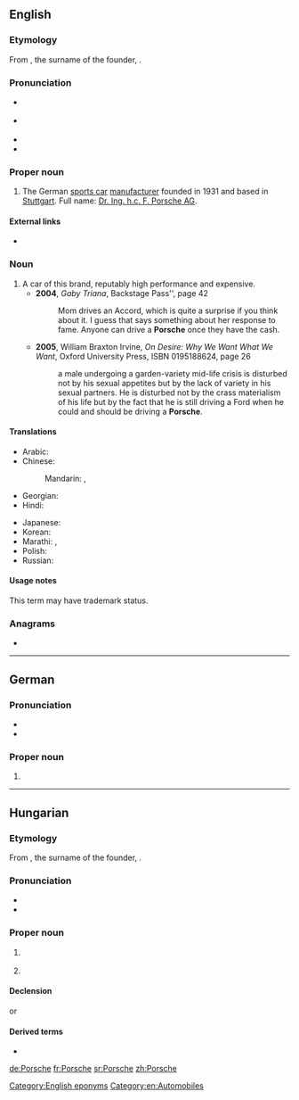 ==English==

===Etymology===
From {{etyl|de|en}} {{m|de|Porsche}}, the surname of the founder, {{w|Ferdinand Porsche}}.

===Pronunciation===
* {{a|UK}} {{IPA|/ˈpɔːʃ/|/ˈpɔːʃ.ə/|/ˈpɔːʃ.i/|lang=en}}
* {{a|US}} {{IPA|/ˈpɔɹʃ/|/ˈpɔɹʃ.ə/|/ˈpɔɹʃ.i/|lang=en}}
* {{audio|en-us-Porsche.ogg|Audio (US)|lang=en}}
* {{audio|en-uk-Porsche.ogg|Audio (UK)|lang=en}}

===Proper noun===
{{en-proper noun}}

# The German [[sports car]] [[manufacturer]] founded in 1931 and based in [[Stuttgart]]. Full name: [[w:Porsche|Dr. Ing. h.c. F. Porsche AG]].

====External links====
* {{pedialite}}

===Noun===
{{en-noun}}

# A car of this brand, reputably high performance and expensive.
#* '''2004''', ''Gaby Triana'', Backstage Pass'', page 42
#*: Mom drives an Accord, which is quite a surprise if you think about it. I guess that says something about her response to fame. Anyone can drive a '''Porsche''' once they have the cash.
#* '''2005''', William Braxton Irvine, ''On Desire:<!--colon in original--> Why We Want What We Want'', Oxford University Press, ISBN 0195188624, page 26
#*: a male undergoing a garden-variety mid-life crisis is disturbed not by his sexual appetites but by the lack of variety in his sexual partners. He is disturbed not by the crass materialism of his life but by the fact that he is still driving a Ford when he could and should be driving a '''Porsche'''.

====Translations====
{{trans-top|car of this brand}}
* Arabic: {{t|ar|بُورْش|m|tr=burš}}
* Chinese:
*: Mandarin: {{t+|cmn|保時捷|sc=Hani}}, {{t+|cmn|保时捷|tr=Bǎoshíjié|sc=Hani}}
* Georgian: {{t|ka|პორშე}}
* Hindi: {{t|hi|पॉर्श|tr=porś|sc=Deva}}
{{trans-mid}}
* Japanese: {{t|ja|ポルシェ|tr=Porushe|sc=Jpan}}
* Korean: {{t|ko|포르쉐|tr=Poreuswe|sc=Kore}}
* Marathi: {{t|mr|पोर्श|f|tr=porśa|sc=Deva}}, {{t|mr|पोर्शे|f|tr=porśe|sc=Deva}}
* Polish: {{t+|pl|porsche|n}}
* Russian: {{t|ru|По́рше|f}}
{{trans-bottom}}

====Usage notes====
This term may have trademark status.

===Anagrams===
* {{l|en|porches}}

[[Category:English eponyms]]
[[Category:en:Automobiles]]

----

==German==

===Pronunciation===
* {{IPA|[ˈpɔʁʃə]|lang=de}}
* {{audio|De-Porsche.ogg|Audio|lang=de}}

===Proper noun===
{{de-proper noun|m}}

# {{surname|lang=de}}

----

==Hungarian==

===Etymology===
From {{etyl|de|hu}} {{m|de|Porsche}}, the surname of the founder, {{w|Ferdinand Porsche}}.

===Pronunciation===
* {{hu-IPA|porse}}
* {{hyphenation|Por|sche|lang=hu}}

===Proper noun===
{{head|hu|proper noun}}

# {{l|en|Porsche}} {{gloss|the German sports car manufacturer}}
# {{l|en|Porsche}} {{gloss|a car of this brand}}

====Declension====
{{hu-infl-nom|Porsché|e}}{{hu-pos-tek|Porsché}}
or
{{hu-infl-nom|Porsché|o}}{{hu-pos-tok|Porsché}}

====Derived terms====
* {{l|hu|porschés}}

[[de:Porsche]]
[[fr:Porsche]]
[[sr:Porsche]]
[[zh:Porsche]]